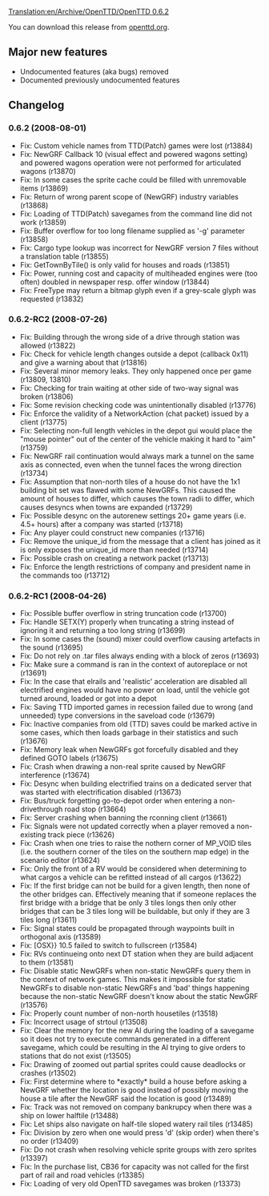 [[Translation:en/Archive/OpenTTD/OpenTTD 0.6.2]]

{{en/Development/OTTDVersions}}
{{en/Archive/OpenTTD/Release|prev=OpenTTD 0.6.1|next=OpenTTD 0.6.3|date=2008-08-01}}

You can download this release from [http://www.openttd.org/en/download-stable/0.6.2 openttd.org].


==Major new features==
* Undocumented features (aka bugs) removed
* Documented previously undocumented features

==Changelog==

===0.6.2 (2008-08-01)===
* Fix: Custom vehicle names from TTD(Patch) games were lost (r13884)
* Fix: NewGRF Callback 10 (visual effect and powered wagons setting) and powered wagons operation were not performed for articulated wagons {{en/Development/Design Drafts/Flyspray|2167}} (r13870)
* Fix: In some cases the sprite cache could be filled with unremovable items {{en/Development/Design Drafts/Flyspray|2153}} (r13869)
* Fix: Return of wrong parent scope of (NewGRF) industry variables (r13868)
* Fix: Loading of TTD(Patch) savegames from the command line did not work (r13859)
* Fix: Buffer overflow for too long filename supplied as '-g' parameter (r13858)
* Fix: Cargo type lookup was incorrect for NewGRF version 7 files without a translation table {{en/Development/Design Drafts/Flyspray|2157}} (r13855)
* Fix: GetTownByTile() is only valid for houses and roads (r13851)
* Fix: Power, running cost and capacity of multiheaded engines were (too often) doubled in newspaper resp. offer window (r13844)
* Fix: FreeType may return a bitmap glyph even if a grey-scale glyph was requested {{en/Development/Design Drafts/Flyspray|2152}} (r13832)

===0.6.2-RC2 (2008-07-26)===
* Fix: Building through the wrong side of a drive through station was allowed {{en/Development/Design Drafts/Flyspray|2166}} (r13822)
* Fix: Check for vehicle length changes outside a depot (callback 0x11) and give a warning about that {{en/Development/Design Drafts/Flyspray|2150}} (r13816)
* Fix: Several minor memory leaks. They only happened once per game (r13809, 13810)
* Fix: Checking for train waiting at other side of two-way signal was broken {{en/Development/Design Drafts/Flyspray|2162}} (r13806)
* Fix: Some revision checking code was unintentionally disabled (r13776)
* Fix: Enforce the validity of a NetworkAction (chat packet) issued by a client (r13775)
* Fix: Selecting non-full length vehicles in the depot gui would place the "mouse pointer" out of the center of the vehicle making it hard to "aim" {{en/Development/Design Drafts/Flyspray|2147}} (r13759)
* Fix: NewGRF rail continuation would always mark a tunnel on the same axis as connected, even when the tunnel faces the wrong direction (r13734)
* Fix: Assumption that non-north tiles of a house do not have the 1x1 building bit set was flawed with some NewGRFs. This caused the amount of houses to differ, which causes the town radii to differ, which causes desyncs when towns are expanded (r13729)
* Fix: Possible desync on the autorenew settings 20+ game years (i.e. 4.5+ hours) after a company was started (r13718)
* Fix: Any player could construct new companies {{en/Development/Design Drafts/Flyspray|2144}} (r13716)
* Fix: Remove the unique_id from the message that a client has joined as it is only exposes the unique_id more than needed (r13714)
* Fix: Possible crash on creating a network packet (r13713)
* Fix: Enforce the length restrictions of company and president name in the commands too (r13712)

===0.6.2-RC1 (2008-04-26)===
* Fix: Possible buffer overflow in string truncation code (r13700)
* Fix: Handle SETX(Y) properly when truncating a string instead of ignoring it and returning a too long string (r13699)
* Fix: In some cases the (sound) mixer could overflow causing artefacts in the sound {{en/Development/Design Drafts/Flyspray|2120}} (r13695)
* Fix: Do not rely on .tar files always ending with a block of zeros (r13693)
* Fix: Make sure a command is ran in the context of autoreplace or not (r13691)
* Fix: In the case that elrails and 'realistic' acceleration are disabled all electrified engines would have no power on load, until the vehicle got turned around, loaded or got into a depot {{en/Development/Design Drafts/Flyspray|2102}}
* Fix: Saving TTD imported games in recession failed due to wrong (and unneeded) type conversions in the saveload code {{en/Development/Design Drafts/Flyspray|2131}} (r13679)
* Fix: Inactive companies from old (TTD) saves could be marked active in some cases, which then loads garbage in their statistics and such {{en/Development/Design Drafts/Flyspray|2126}} (r13676)
* Fix: Memory leak when NewGRFs got forcefully disabled and they defined GOTO labels (r13675)
* Fix: Crash when drawing a non-real sprite caused by NewGRF interference {{en/Development/Design Drafts/Flyspray|2127}} (r13674)
* Fix: Desync when building electrified trains on a dedicated server that was started with electrification disabled {{en/Development/Design Drafts/Flyspray|2122}} (r13673)
* Fix: Bus/truck forgetting go-to-depot order when entering a non-drivethrough road stop {{en/Development/Design Drafts/Flyspray|2117}} (r13664)
* Fix: Server crashing when banning the rconning client (r13661)
* Fix: Signals were not updated correctly when a player removed a non-existing track piece (r13626)
* Fix: Crash when one tries to raise the nothern corner of MP_VOID tiles (i.e. the southern corner of the tiles on the southern map edge) in the scenario editor {{en/Development/Design Drafts/Flyspray|2106}} (r13624)
* Fix: Only the front of a RV would be considered when determining to what cargos a vehicle can be refitted instead of all cargos {{en/Development/Design Drafts/Flyspray|2109}} (r13622)
* Fix: If the first bridge can not be build for a given length, then none of the other bridges can. Effectively meaning that if someone replaces the first bridge with a bridge that be only 3 tiles longs then only other bridges that can be 3 tiles long will be buildable, but only if they are 3 tiles long {{en/Development/Design Drafts/Flyspray|2100}} (r13611)
* Fix: Signal states could be propagated through waypoints built in orthogonal axis (r13589)
* Fix: [OSX}} 10.5 failed to switch to fullscreen (r13584)
* Fix: RVs continueing onto next DT station when they are build adjacent to them {{en/Development/Design Drafts/Flyspray|2040}} (r13581)
* Fix: Disable static NewGRFs when non-static NewGRFs query them in the context of network games. This makes it impossible for static NewGRFs to disable non-static NewGRFs and 'bad' things happening because the non-static NewGRF doesn't know about the static NewGRF (r13576)
* Fix: Properly count number of non-north housetiles {{en/Development/Design Drafts/Flyspray|2083}} (r13518)
* Fix: Incorrect usage of strtoul (r13508)
* Fix: Clear the memory for the new AI during the loading of a savegame so it does not try to execute commands generated in a different savegame, which could be resulting in the AI trying to give orders to stations that do not exist (r13505)
* Fix: Drawing of zoomed out partial sprites could cause deadlocks or crashes (r13502)
* Fix: First determine where to *exactly* build a house before asking a NewGRF whether the location is good instead of possibly moving the house a tile after the NewGRF said the location is good (r13489)
* Fix: Track was not removed on company bankrupcy when there was a ship on lower halftile (r13488)
* Fix: Let ships also navigate on half-tile sloped watery rail tiles (r13485)
* Fix: Division by zero when one would press 'd' (skip order) when there's no order (r13409)
* Fix: Do not crash when resolving vehicle sprite groups with zero sprites (r13397)
* Fix: In the purchase list, CB36 for capacity was not called for the first part of rail and road vehicles (r13385)
* Fix: Loading of very old OpenTTD savegames was broken (r13373)